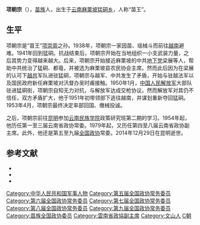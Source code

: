 '''项朝宗'''（{{bd|1923年||2014年|12月29日|catIdx=Xiang}}），[[苗族|苗族]]人，出生于[[云南|云南]][[麻栗坡|麻栗坡]][[猛硐乡|猛硐乡]]，人称“苗王”。

== 生平 ==
项朝宗是“苗王”[[项崇周|项崇周]]之孙。1938年，项朝宗一家因苗、瑶械斗而前往[[越南|越南]]避难。1941年回到猛硐。抗战结束后，项朝宗开始在当地组织一小支武装力量，之后其势力变得越来越大。后来，项朝宗开始接近麻栗坡的中共[[地下党|地下党]]梁展等人，帮助中共统治了猛硐、都竜，并被选为麻栗坡县农民协会主席。然而此后因为在梁展的认可下[[越共|越共]]军队进驻猛硐，项朝宗与越军、中共发生了矛盾，开始与驻越法军以及国民政府新任麻栗坡对汛督办吴时甫接触。1950年1月，[[中国人民解放军|中国人民解放军]]大部队驻进猛硐街，项朝宗自知无力对抗，与解放军达成交枪协议。然而解放军对其仍不信任，双方矛盾扩大，他于1951年初带领部下逃往越南，并谋划重新夺回猛硐。1953年4月，项朝宗最终决定率部回国、缴械投诚。

之后，项朝宗前往[[昆明|昆明]]参加[[云南民族学院|云南民族学院]]政策研究班第二期的学习。1954年起，他历任第一至三届云南省政协常委。1979年起，又历任第四至八届云南省政协副主席。此外，他还是第五至九届[[全国政协|全国政协]]常委。2014年12月29日在昆明逝世。

== 参考文献 ==
{{reflistH}}
* {{cite web|url=http://www.ynzxb.cn/news/ynws/2011/114/1111411025I4BCHB1GK4KD49HBBEG.html|title=一代“苗王”的传奇人生|publisher=云南政协报}}{{Dead link|date=2019年12月 |bot=InternetArchiveBot |fix-attempted=yes }}
* {{cite book|title=《跨国苗族研究：民族与国家的边界》|chapter=项朝宗的故事|publisher=民族出版社|author=石茂明|year=2004}}
* {{cite book|title=《文山壮族苗族自治州文史资料选辑 第1辑》|author=云南省文山壮族苗族自治州委员会文史资料研究委员会|year=1984}}
{{reflistF}}

{{DEFAULTSORT:Xiang项}}
[[Category:中华人民共和国军事人物|Category:中华人民共和国军事人物]]
[[Category:第五届全国政协常务委员|Category:第五届全国政协常务委员]]
[[Category:第六届全国政协常务委员|Category:第六届全国政协常务委员]]
[[Category:第七届全国政协常务委员|Category:第七届全国政协常务委员]]
[[Category:第八届全国政协常务委员|Category:第八届全国政协常务委员]]
[[Category:第九届全国政协常务委员|Category:第九届全国政协常务委员]]
[[Category:苗族全国政协委员|Category:苗族全国政协委员]]
[[Category:雲南省政協副主席|Category:雲南省政協副主席]]
[[Category:文山人|Category:文山人]]
[[Category:项姓|C朝]]